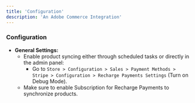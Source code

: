 ```yaml
---
title: 'Configuration'
description: 'An Adobe Commerce Integration'
---
```



### Configuration
- **General Settings:**
  - Enable product syncing either through scheduled tasks or directly in the admin panel:
    - Go to `Store > Configuration > Sales > Payment Methods > Stripe > Configuration > Recharge Payments Settings` (Turn on Debug Mode).
  - Make sure to enable Subscription for Recharge Payments to synchronize products.